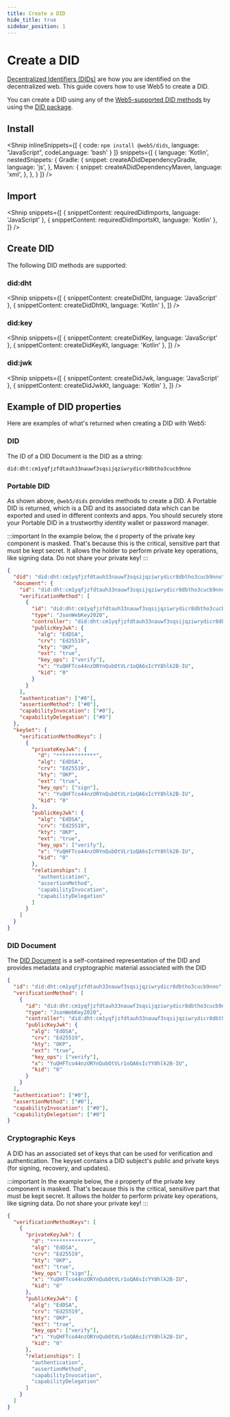 ```yaml
---
title: Create a DID
hide_title: true
sidebar_position: 1
---
```




<LanguageSwitcher languages="JavaScript, Kotlin" />

# Create a DID

[Decentralized Identifiers (DIDs)](/docs/web5/learn/decentralized-identifiers) are how you are identified on the decentralized web.
This guide covers how to use Web5 to create a DID.

You can create a DID using any of the [Web5-supported DID methods](/docs/web5/learn/decentralized-identifiers#methods) by using the [DID package](https://www.npmjs.com/package/@web5/dids).

## Install

<Shnip
  inlineSnippets={[
    {
      code: `npm install @web5/dids`,
      language: "JavaScript",
      codeLanguage: 'bash'
    }
  ]}
  snippets={[
    {
      language: 'Kotlin',
      nestedSnippets: {
        Gradle: {
          snippet: createADidDependencyGradle,
          language: 'js',
        },
        Maven: {
          snippet: createADidDependencyMaven,
          language: 'xml',
        },
      },
    }
  ]}
/>

## Import

<Shnip
  snippets={[
    { snippetContent: requiredDidImports, language: 'JavaScript' },
    { snippetContent: requiredDidImportsKt, language: 'Kotlin' },
  ]}
/>

## Create DID
The following DID methods are supported:

### did:dht

<Shnip
  snippets={[
    { snippetContent: createDidDht, language: 'JavaScript' },
    { snippetContent: createDidDhtKt, language: 'Kotlin' },
  ]}
/>

### did:key

<Shnip
  snippets={[
    { snippetContent: createDidKey, language: 'JavaScript' },
    { snippetContent: createDidKeyKt, language: 'Kotlin' },
    ]}
/>

### did:jwk

<Shnip
  snippets={[
    { snippetContent: createDidJwk, language: 'JavaScript' },
    { snippetContent: createDidJwkKt, language: 'Kotlin' },
    ]}
/>

## Example of DID properties

Here are examples of what's returned when creating a DID with Web5:

### DID

The ID of a DID Document is the DID as a string:

```
did:dht:cm1yqfjzfdtauh33nauwf3sqsijqziwrydicr8dbtho3cucb9nno
```

### Portable DID

As shown above, `@web5/dids` provides methods to create a DID.
A Portable DID is returned, which is a DID and its associated data which can be exported and used in different contexts and apps.
You should securely store your Portable DID in a trustworthy identity wallet or password manager.

:::important
In the example below, the `d` property of the private key component is masked. That's because this is the critical, sensitive part that must be kept secret. It allows the holder to perform private key operations, like signing data. Do not share your private key!
:::

```json
{
  "did": "did:dht:cm1yqfjzfdtauh33nauwf3sqsijqziwrydicr8dbtho3cucb9nno",
  "document": {
    "id": "did:dht:cm1yqfjzfdtauh33nauwf3sqsijqziwrydicr8dbtho3cucb9nno",
    "verificationMethod": [
      {
        "id": "did:dht:cm1yqfjzfdtauh33nauwf3sqsijqziwrydicr8dbtho3cucb9nno#0",
        "type": "JsonWebKey2020",
        "controller": "did:dht:cm1yqfjzfdtauh33nauwf3sqsijqziwrydicr8dbtho3cucb9nno",
        "publicKeyJwk": {
          "alg": "EdDSA",
          "crv": "Ed25519",
          "kty": "OKP",
          "ext": "true",
          "key_ops": ["verify"],
          "x": "YuQHFTco44nzORYnQubOtVLr1oQA6sIcYY8hlk2B-IU",
          "kid": "0"
        }
      }
    ],
    "authentication": ["#0"],
    "assertionMethod": ["#0"],
    "capabilityInvocation": ["#0"],
    "capabilityDelegation": ["#0"]
  },
  "keySet": {
    "verificationMethodKeys": [
      {
        "privateKeyJwk": {
          "d": "*************",
          "alg": "EdDSA",
          "crv": "Ed25519",
          "kty": "OKP",
          "ext": "true",
          "key_ops": ["sign"],
          "x": "YuQHFTco44nzORYnQubOtVLr1oQA6sIcYY8hlk2B-IU",
          "kid": "0"
        },
        "publicKeyJwk": {
          "alg": "EdDSA",
          "crv": "Ed25519",
          "kty": "OKP",
          "ext": "true",
          "key_ops": ["verify"],
          "x": "YuQHFTco44nzORYnQubOtVLr1oQA6sIcYY8hlk2B-IU",
          "kid": "0"
        },
        "relationships": [
          "authentication",
          "assertionMethod",
          "capabilityInvocation",
          "capabilityDelegation"
        ]
      }
    ]
  }
}
```

### DID Document

The [DID Document](/docs/web5/learn/did_document) is a self-contained representation of the DID and provides metadata and cryptographic material associated with the DID

```json
{
  "id": "did:dht:cm1yqfjzfdtauh33nauwf3sqsijqziwrydicr8dbtho3cucb9nno",
  "verificationMethod": [
    {
      "id": "did:dht:cm1yqfjzfdtauh33nauwf3sqsijqziwrydicr8dbtho3cucb9nno#0",
      "type": "JsonWebKey2020",
      "controller": "did:dht:cm1yqfjzfdtauh33nauwf3sqsijqziwrydicr8dbtho3cucb9nno",
      "publicKeyJwk": {
        "alg": "EdDSA",
        "crv": "Ed25519",
        "kty": "OKP",
        "ext": "true",
        "key_ops": ["verify"],
        "x": "YuQHFTco44nzORYnQubOtVLr1oQA6sIcYY8hlk2B-IU",
        "kid": "0"
      }
    }
  ],
  "authentication": ["#0"],
  "assertionMethod": ["#0"],
  "capabilityInvocation": ["#0"],
  "capabilityDelegation": ["#0"]
}
```

### Cryptographic Keys

A DID has an associated set of keys that can be used for verification and authentication.
The keyset contains a DID subject's public and private keys (for signing, recovery, and updates).

:::important
In the example below, the `d` property of the private key component is masked. That's because this is the critical, sensitive part that must be kept secret. It allows the holder to perform private key operations, like signing data. Do not share your private key!
:::

```json
{
  "verificationMethodKeys": [
    {
      "privateKeyJwk": {
        "d": "*************",
        "alg": "EdDSA",
        "crv": "Ed25519",
        "kty": "OKP",
        "ext": "true",
        "key_ops": ["sign"],
        "x": "YuQHFTco44nzORYnQubOtVLr1oQA6sIcYY8hlk2B-IU",
        "kid": "0"
      },
      "publicKeyJwk": {
        "alg": "EdDSA",
        "crv": "Ed25519",
        "kty": "OKP",
        "ext": "true",
        "key_ops": ["verify"],
        "x": "YuQHFTco44nzORYnQubOtVLr1oQA6sIcYY8hlk2B-IU",
        "kid": "0"
      },
      "relationships": [
        "authentication",
        "assertionMethod",
        "capabilityInvocation",
        "capabilityDelegation"
      ]
    }
  ]
}
```